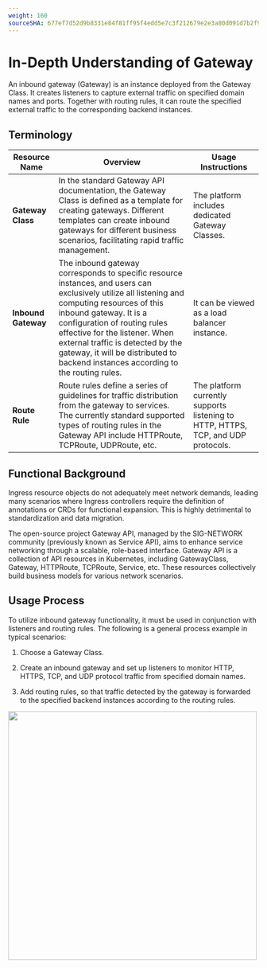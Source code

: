 ```yaml
---
weight: 160
sourceSHA: 677ef7d52d9b8331e84f81ff95f4edd5e7c3f212679e2e3a80d091d7b2f93874
---
```


# In-Depth Understanding of Gateway

An inbound gateway (Gateway) is an instance deployed from the Gateway Class. It creates listeners to capture external traffic on specified domain names and ports. Together with routing rules, it can route the specified external traffic to the corresponding backend instances.

## Terminology

| Resource Name               | Overview                                                                                      | Usage Instructions                          |
| --------------------- | -------------------------------------------------------------------------------------- | ------------------------------------- |
| **Gateway Class**       | In the standard Gateway API documentation, the Gateway Class is defined as a template for creating gateways. Different templates can create inbound gateways for different business scenarios, facilitating rapid traffic management.                   | The platform includes dedicated Gateway Classes.                    |
| **Inbound Gateway**       | The inbound gateway corresponds to specific resource instances, and users can exclusively utilize all listening and computing resources of this inbound gateway. It is a configuration of routing rules effective for the listener. When external traffic is detected by the gateway, it will be distributed to backend instances according to the routing rules. | It can be viewed as a load balancer instance.                |
| **Route Rule**               | Route rules define a series of guidelines for traffic distribution from the gateway to services. The currently standard supported types of routing rules in the Gateway API include HTTPRoute, TCPRoute, UDPRoute, etc.   | The platform currently supports listening to HTTP, HTTPS, TCP, and UDP protocols. |

## Functional Background

Ingress resource objects do not adequately meet network demands, leading many scenarios where Ingress controllers require the definition of annotations or CRDs for functional expansion. This is highly detrimental to standardization and data migration.

The open-source project Gateway API, managed by the SIG-NETWORK community (previously known as Service API), aims to enhance service networking through a scalable, role-based interface. Gateway API is a collection of API resources in Kubernetes, including GatewayClass, Gateway, HTTPRoute, TCPRoute, Service, etc. These resources collectively build business models for various network scenarios.

## Usage Process

To utilize inbound gateway functionality, it must be used in conjunction with listeners and routing rules. The following is a general process example in typical scenarios:

1. Choose a Gateway Class.

2. Create an inbound gateway and set up listeners to monitor HTTP, HTTPS, TCP, and UDP protocol traffic from specified domain names.

3. Add routing rules, so that traffic detected by the gateway is forwarded to the specified backend instances according to the routing rules.

<img src="./assets/gatewayview.png" width="500" />
